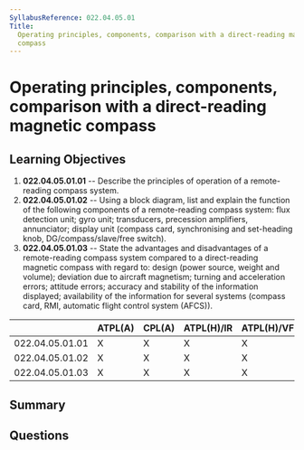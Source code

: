 ```yaml
---
SyllabusReference: 022.04.05.01
Title:
  Operating principles, components, comparison with a direct-reading magnetic
  compass
---
```


# Operating principles, components, comparison with a direct-reading magnetic compass

## Learning Objectives

1. **022.04.05.01.01** -- Describe the principles of operation of a
   remote-reading compass system.
2. **022.04.05.01.02** -- Using a block diagram, list and explain the function
   of the following components of a remote-reading compass system: flux
   detection unit; gyro unit; transducers, precession amplifiers, annunciator;
   display unit (compass card, synchronising and set-heading knob,
   DG/compass/slave/free switch).
3. **022.04.05.01.03** -- State the advantages and disadvantages of a
   remote-reading compass system compared to a direct-reading magnetic compass
   with regard to: design (power source, weight and volume); deviation due to
   aircraft magnetism; turning and acceleration errors; attitude errors;
   accuracy and stability of the information displayed; availability of the
   information for several systems (compass card, RMI, automatic flight control
   system (AFCS)).

|                 | ATPL(A) | CPL(A) | ATPL(H)/IR | ATPL(H)/VFR | CPL(H) | IR  | CBIR(A) |
| --------------- | ------- | ------ | ---------- | ----------- | ------ | --- | ------- |
| 022.04.05.01.01 | X       | X      | X          | X           | X      | X   | X       |
| 022.04.05.01.02 | X       | X      | X          | X           | X      | X   | X       |
| 022.04.05.01.03 | X       | X      | X          | X           | X      | X   |         |

## Summary

## Questions
